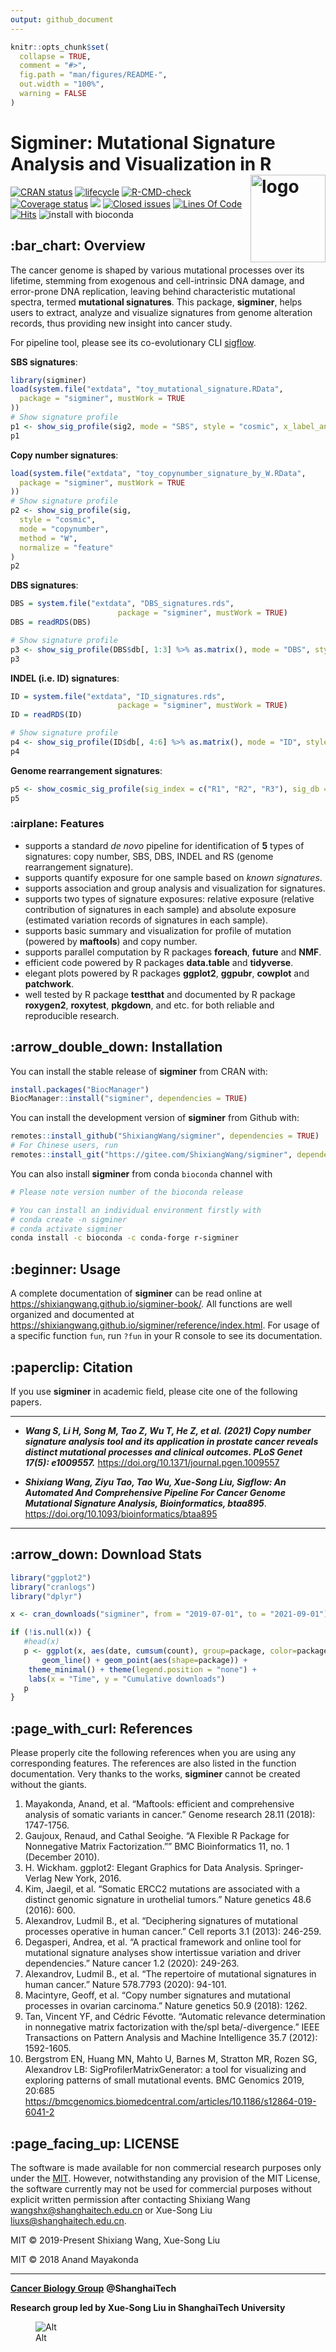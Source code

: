 ```yaml
---
output: github_document
---
```


<!-- README.md is generated from README.Rmd. Please edit that file -->

```r
knitr::opts_chunk$set(
  collapse = TRUE,
  comment = "#>",
  fig.path = "man/figures/README-",
  out.width = "100%",
  warning = FALSE
)
```

# Sigminer: Mutational Signature Analysis and Visualization in R <img src="man/figures/logo.png" alt="logo" align="right" height="140" width="120"/>

[![CRAN status](https://www.r-pkg.org/badges/version/sigminer)](https://cran.r-project.org/package=sigminer) [![lifecycle](https://img.shields.io/badge/lifecycle-stable-blue.svg)](https://lifecycle.r-lib.org/articles/stages.html) [![R-CMD-check](https://github.com/ShixiangWang/sigminer/workflows/R-CMD-check/badge.svg)](https://github.com/ShixiangWang/sigminer/actions) [![Coverage status](https://codecov.io/gh/ShixiangWang/sigminer/branch/master/graph/badge.svg)](https://codecov.io/github/ShixiangWang/sigminer?branch=master) [![](https://cranlogs.r-pkg.org/badges/grand-total/sigminer?color=orange)](https://cran.r-project.org/package=sigminer) [![Closed issues](https://img.shields.io/github/issues-closed/ShixiangWang/sigminer.svg)](https://github.com/ShixiangWang/sigminer/issues?q=is%3Aissue+is%3Aclosed) [![Lines Of Code](https://tokei.rs/b1/github/ShixiangWang/sigminer?category=code)](https://github.com/ShixiangWang/sigminer) [![Hits](https://hits.seeyoufarm.com/api/count/incr/badge.svg?url=https%3A%2F%2Fgithub.com%2FShixiangWang%2Fsigminer&count_bg=%2379C83D&title_bg=%23555555&icon=&icon_color=%23E7E7E7&title=hits&edge_flat=false)](https://hits.seeyoufarm.com) ![install with bioconda](https://img.shields.io/badge/install%20with-bioconda-brightgreen.svg?style=flat-square)


## :bar_chart: Overview

The cancer genome is shaped by various mutational processes over its lifetime, stemming from exogenous and cell-intrinsic DNA damage, and error-prone DNA replication, leaving behind characteristic mutational spectra, termed **mutational signatures**. This package, **sigminer**, helps users to extract, analyze and visualize signatures from genome alteration records, thus providing new insight into cancer study.

For pipeline tool, please see its co-evolutionary CLI [sigflow](https://github.com/ShixiangWang/sigflow).

**SBS signatures**:

```r
library(sigminer)
load(system.file("extdata", "toy_mutational_signature.RData",
  package = "sigminer", mustWork = TRUE
))
# Show signature profile
p1 <- show_sig_profile(sig2, mode = "SBS", style = "cosmic", x_label_angle = 90)
p1

```

**Copy number signatures**:

```r
load(system.file("extdata", "toy_copynumber_signature_by_W.RData",
  package = "sigminer", mustWork = TRUE
))
# Show signature profile
p2 <- show_sig_profile(sig,
  style = "cosmic",
  mode = "copynumber",
  method = "W",
  normalize = "feature"
)
p2
```

**DBS signatures**:

```r
DBS = system.file("extdata", "DBS_signatures.rds",
                        package = "sigminer", mustWork = TRUE)
DBS = readRDS(DBS)

# Show signature profile
p3 <- show_sig_profile(DBS$db[, 1:3] %>% as.matrix(), mode = "DBS", style = "cosmic", check_sig_names = F)
p3
```

**INDEL (i.e. ID) signatures**:

```r
ID = system.file("extdata", "ID_signatures.rds",
                        package = "sigminer", mustWork = TRUE)
ID = readRDS(ID)

# Show signature profile
p4 <- show_sig_profile(ID$db[, 4:6] %>% as.matrix(), mode = "ID", style = "cosmic", check_sig_names = F)
p4
```

**Genome rearrangement signatures**:

```r
p5 <- show_cosmic_sig_profile(sig_index = c("R1", "R2", "R3"), sig_db = "RS_Nik_lab", style = "cosmic", show_index = FALSE)
p5
```


### :airplane: Features

-   supports a standard *de novo* pipeline for identification of **5** types of signatures: copy number, SBS, DBS, INDEL and RS (genome rearrangement signature).
-   supports quantify exposure for one sample based on *known signatures*.
-   supports association and group analysis and visualization for signatures.
-   supports two types of signature exposures: relative exposure (relative contribution of signatures in each sample) and absolute exposure (estimated variation records of signatures in each sample).
-   supports basic summary and visualization for profile of mutation (powered by **maftools**) and copy number.
-   supports parallel computation by R packages **foreach**, **future** and **NMF**.
-   efficient code powered by R packages **data.table** and **tidyverse**.
-   elegant plots powered by R packages **ggplot2**, **ggpubr**, **cowplot** and **patchwork**.
-   well tested by R package **testthat** and documented by R package **roxygen2**, **roxytest**, **pkgdown**, and etc. for both reliable and reproducible research.


## :arrow_double_down: Installation

You can install the stable release of **sigminer** from CRAN with:

```r
install.packages("BiocManager")
BiocManager::install("sigminer", dependencies = TRUE)
```

You can install the development version of **sigminer** from Github with:

```r
remotes::install_github("ShixiangWang/sigminer", dependencies = TRUE)
# For Chinese users, run 
remotes::install_git("https://gitee.com/ShixiangWang/sigminer", dependencies = TRUE)
```

You can also install **sigminer** from conda `bioconda` channel with

```sh
# Please note version number of the bioconda release

# You can install an individual environment firstly with
# conda create -n sigminer
# conda activate sigminer
conda install -c bioconda -c conda-forge r-sigminer
```

## :beginner: Usage

A complete documentation of **sigminer** can be read online at <https://shixiangwang.github.io/sigminer-book/>. All functions are well organized and documented at <https://shixiangwang.github.io/sigminer/reference/index.html>. For usage of a specific function `fun`, run `?fun` in your R console to see its documentation.

## :paperclip: Citation

If you use **sigminer** in academic field, please cite one of the following papers.

------------------------------------------------------------------------

-   ***Wang S, Li H, Song M, Tao Z, Wu T, He Z, et al. (2021) Copy number signature analysis tool and its application in prostate cancer reveals distinct mutational processes and clinical outcomes. PLoS Genet 17(5): e1009557.*** <https://doi.org/10.1371/journal.pgen.1009557>

-   ***Shixiang Wang, Ziyu Tao, Tao Wu, Xue-Song Liu, Sigflow: An Automated And Comprehensive Pipeline For Cancer Genome Mutational Signature Analysis, Bioinformatics, btaa895***. <https://doi.org/10.1093/bioinformatics/btaa895>

------------------------------------------------------------------------

## :arrow_down: Download Stats

```r
library("ggplot2")
library("cranlogs")
library("dplyr")

x <- cran_downloads("sigminer", from = "2019-07-01", to = "2021-09-01")

if (!is.null(x)) {
   #head(x)
   p <- ggplot(x, aes(date, cumsum(count), group=package, color=package)) +
       geom_line() + geom_point(aes(shape=package)) + 
    theme_minimal() + theme(legend.position = "none") +
    labs(x = "Time", y = "Cumulative downloads")
   p
}
```

## :page_with_curl: References

Please properly cite the following references when you are using any corresponding features. The references are also listed in the function documentation. Very thanks to the works, **sigminer** cannot be created without the giants.

1.  Mayakonda, Anand, et al. "Maftools: efficient and comprehensive analysis of somatic variants in cancer." Genome research 28.11 (2018): 1747-1756.
2.  Gaujoux, Renaud, and Cathal Seoighe. "A Flexible R Package for Nonnegative Matrix Factorization."" BMC Bioinformatics 11, no. 1 (December 2010).
3.  H. Wickham. ggplot2: Elegant Graphics for Data Analysis. Springer-Verlag New York, 2016.
4.  Kim, Jaegil, et al. "Somatic ERCC2 mutations are associated with a distinct genomic signature in urothelial tumors." Nature genetics 48.6 (2016): 600.
5.  Alexandrov, Ludmil B., et al. "Deciphering signatures of mutational processes operative in human cancer." Cell reports 3.1 (2013): 246-259.
6.  Degasperi, Andrea, et al. "A practical framework and online tool for mutational signature analyses show intertissue variation and driver dependencies." Nature cancer 1.2 (2020): 249-263.
7.  Alexandrov, Ludmil B., et al. "The repertoire of mutational signatures in human cancer." Nature 578.7793 (2020): 94-101.
8.  Macintyre, Geoff, et al. "Copy number signatures and mutational processes in ovarian carcinoma." Nature genetics 50.9 (2018): 1262.
9.  Tan, Vincent YF, and Cédric Févotte. "Automatic relevance determination in nonnegative matrix factorization with the/spl beta/-divergence." IEEE Transactions on Pattern Analysis and Machine Intelligence 35.7 (2012): 1592-1605.
10. Bergstrom EN, Huang MN, Mahto U, Barnes M, Stratton MR, Rozen SG, Alexandrov LB: SigProfilerMatrixGenerator: a tool for visualizing and exploring patterns of small mutational events. BMC Genomics 2019, 20:685 <https://bmcgenomics.biomedcentral.com/articles/10.1186/s12864-019-6041-2>

## :page_facing_up: LICENSE

The software is made available for non commercial research purposes only under the [MIT](https://github.com/ShixiangWang/sigminer/blob/master/LICENSE.md). However, notwithstanding any provision of the MIT License, the software currently may not be used for commercial purposes without explicit written permission after contacting Shixiang Wang [wangshx\@shanghaitech.edu.cn](mailto:wangshx@shanghaitech.edu.cn) or Xue-Song Liu [liuxs\@shanghaitech.edu.cn](mailto:liuxs@shanghaitech.edu.cn).

MIT © 2019-Present Shixiang Wang, Xue-Song Liu

MIT © 2018 Anand Mayakonda

------------------------------------------------------------------------

[**Cancer Biology Group**](https://github.com/XSLiuLab) **\@ShanghaiTech**

**Research group led by Xue-Song Liu in ShanghaiTech University**

![Alt](https://repobeats.axiom.co/api/embed/7cd2cf8a196dde9d8d1e13c9b23bc2f157d8254e.svg "Repobeats analytics image")
